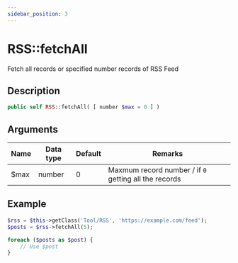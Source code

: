 ```yaml
---
sidebar_position: 3
---
```


# RSS::fetchAll

Fetch all records or specified number records of RSS Feed

## Description

```php
public self RSS::fetchAll( [ number $max = 0 ] )
```

## Arguments

| Name | Data type | Default | Remarks                                               |
| ---- | --------- | ------- | ----------------------------------------------------- |
| $max | number    | 0       | Maxmum record number / if `0` getting all the records |


## Example

```php title="Controller"
$rss = $this->getClass('Tool/RSS', 'https://example.com/feed');
$posts = $rss->fetchAll(5);

foreach ($posts as $post) {
    // Use $post
}
```